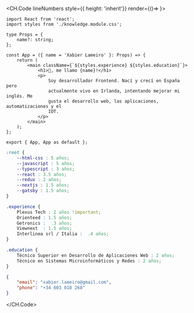 <CH.Code lineNumbers style={{ height: 'inherit'}} render={()=> <ControlButtons/>}>

```tsx index.tsx box=9[23:38]
import React from 'react';
import styles from './knowledge.module.css';

type Props = {
    name?: string;
};

const App = ({ name = 'Xabier Lameiro' }: Props) => {
    return (
        <main className={`${styles.experience} ${styles.education}`}>
            <h1>👋, me llamo {name}!</h1>
            <p>
                Soy desarrollador Frontend. Nací y crecí en España pero
                actualmente vivo en Irlanda, intentando mejorar mi inglés. Me
                gusta el desarrollo web, las aplicaciones, automatizaciones y el
                IOT.
            </p>
        </main>
    );
};

export { App, App as default };
```

```css knowledge.module.css
:root {
    --html-css : 5 años;
    --javascript : 5 años;
    --typescript : 3 años;
    --react : 3.5 años;
    --redux : 2 años;
    --nextjs : 1.5 años;
    --gatsby : 1.5 años;
}

.experience {
    Plexus Tech : 2 años !important;
    Orienteed : 1.5 años;
    Getronics :  .3 años;
    Viewnext  : 1.5 años;
    Interlinea srl / Italia :  .4 años;
}

.education {
    Técnico Superior en Desarrollo de Aplicaciones Web : 2 años;
    Técnico en Sistemas Microinformáticos y Redes : 2 años;
}
```

```json contact.json
{
    "email": "xabier.lameiro@gmail.com",
    "phone": "+34 603 018 268"
}
```

</CH.Code>
